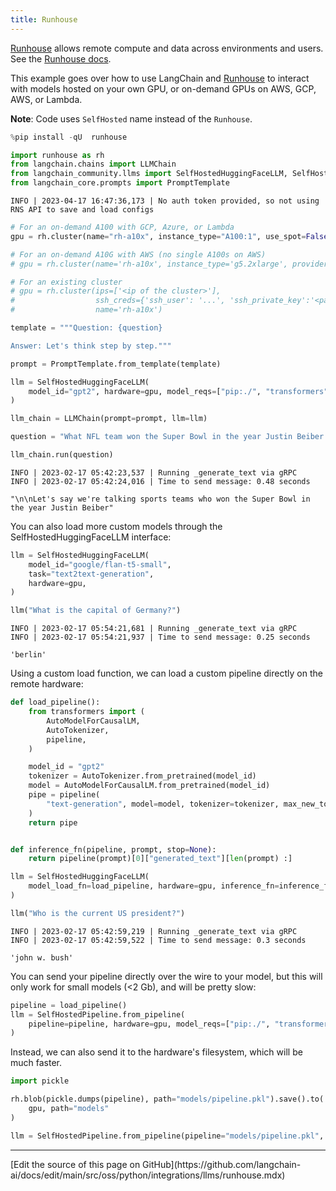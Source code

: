 ```yaml
---
title: Runhouse
---
```


[Runhouse](https://github.com/run-house/runhouse) allows remote compute and data across environments and users. See the [Runhouse docs](https://www.run.house/docs).

This example goes over how to use LangChain and [Runhouse](https://github.com/run-house/runhouse) to interact with models hosted on your own GPU, or on-demand GPUs on AWS, GCP, AWS, or Lambda.

**Note**: Code uses `SelfHosted` name instead of the `Runhouse`.

```python
%pip install -qU  runhouse
```

```python
import runhouse as rh
from langchain.chains import LLMChain
from langchain_community.llms import SelfHostedHuggingFaceLLM, SelfHostedPipeline
from langchain_core.prompts import PromptTemplate
```

```output
INFO | 2023-04-17 16:47:36,173 | No auth token provided, so not using RNS API to save and load configs
```

```python
# For an on-demand A100 with GCP, Azure, or Lambda
gpu = rh.cluster(name="rh-a10x", instance_type="A100:1", use_spot=False)

# For an on-demand A10G with AWS (no single A100s on AWS)
# gpu = rh.cluster(name='rh-a10x', instance_type='g5.2xlarge', provider='aws')

# For an existing cluster
# gpu = rh.cluster(ips=['<ip of the cluster>'],
#                  ssh_creds={'ssh_user': '...', 'ssh_private_key':'<path_to_key>'},
#                  name='rh-a10x')
```

```python
template = """Question: {question}

Answer: Let's think step by step."""

prompt = PromptTemplate.from_template(template)
```

```python
llm = SelfHostedHuggingFaceLLM(
    model_id="gpt2", hardware=gpu, model_reqs=["pip:./", "transformers", "torch"]
)
```

```python
llm_chain = LLMChain(prompt=prompt, llm=llm)
```

```python
question = "What NFL team won the Super Bowl in the year Justin Beiber was born?"

llm_chain.run(question)
```

```output
INFO | 2023-02-17 05:42:23,537 | Running _generate_text via gRPC
INFO | 2023-02-17 05:42:24,016 | Time to send message: 0.48 seconds
```

```output
"\n\nLet's say we're talking sports teams who won the Super Bowl in the year Justin Beiber"
```

You can also load more custom models through the SelfHostedHuggingFaceLLM interface:

```python
llm = SelfHostedHuggingFaceLLM(
    model_id="google/flan-t5-small",
    task="text2text-generation",
    hardware=gpu,
)
```

```python
llm("What is the capital of Germany?")
```

```output
INFO | 2023-02-17 05:54:21,681 | Running _generate_text via gRPC
INFO | 2023-02-17 05:54:21,937 | Time to send message: 0.25 seconds
```

```output
'berlin'
```

Using a custom load function, we can load a custom pipeline directly on the remote hardware:

```python
def load_pipeline():
    from transformers import (
        AutoModelForCausalLM,
        AutoTokenizer,
        pipeline,
    )

    model_id = "gpt2"
    tokenizer = AutoTokenizer.from_pretrained(model_id)
    model = AutoModelForCausalLM.from_pretrained(model_id)
    pipe = pipeline(
        "text-generation", model=model, tokenizer=tokenizer, max_new_tokens=10
    )
    return pipe


def inference_fn(pipeline, prompt, stop=None):
    return pipeline(prompt)[0]["generated_text"][len(prompt) :]
```

```python
llm = SelfHostedHuggingFaceLLM(
    model_load_fn=load_pipeline, hardware=gpu, inference_fn=inference_fn
)
```

```python
llm("Who is the current US president?")
```

```output
INFO | 2023-02-17 05:42:59,219 | Running _generate_text via gRPC
INFO | 2023-02-17 05:42:59,522 | Time to send message: 0.3 seconds
```

```output
'john w. bush'
```

You can send your pipeline directly over the wire to your model, but this will only work for small models (&lt;2 Gb), and will be pretty slow:

```python
pipeline = load_pipeline()
llm = SelfHostedPipeline.from_pipeline(
    pipeline=pipeline, hardware=gpu, model_reqs=["pip:./", "transformers", "torch"]
)
```

Instead, we can also send it to the hardware's filesystem, which will be much faster.

```python
import pickle

rh.blob(pickle.dumps(pipeline), path="models/pipeline.pkl").save().to(
    gpu, path="models"
)

llm = SelfHostedPipeline.from_pipeline(pipeline="models/pipeline.pkl", hardware=gpu)
```

---

<Callout icon="pen-to-square" iconType="regular">
  [Edit the source of this page on GitHub](https://github.com/langchain-ai/docs/edit/main/src/oss/python/integrations/llms/runhouse.mdx)
</Callout>
